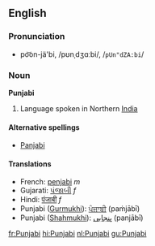 ==English==
===Pronunciation===
*po͝on-jä'bi, /pʊnˌdʒɑːbi/, /<tt>pUn"dZA:bi</tt>/

===Noun===
'''Punjabi'''

# Language spoken in Northern [[India]]

====Alternative spellings====
*[[Panjabi]]

====Translations====
*French: [[penjabi]] ''m''
*Gujarati: [[પંજાબી]] ''f''
*Hindi: [[पंजाबी]] ''f''
*Punjabi ([[Gurmukhi]]): [[ਪੰਜਾਬੀ]] (paṁjābī) 
*Punjabi ([[Shahmukhi]]): [[پنجابی]] (panjābī)

[[fr:Punjabi]]
[[hi:Punjabi]]
[[nl:Punjabi]]
[[gu:Punjabi]]